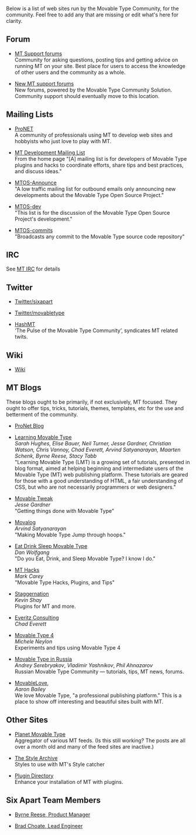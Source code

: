 Below is a list of web sites run by the Movable Type Community, for the community.  Feel free to add any that are missing or edit what's here for clarity.

== Forum ==

* [http://forums.sixapart.com/ MT Support forums]<br>Community for asking questions, posting tips and getting advice on running MT on your site.  Best place for users to access the knowledge of other users and the community as a whole.

* [http://forums.movabletype.org/ New MT support forums]<br />New forums, powered by the Movable Type Community Solution. Community support should eventually move to this location.

== Mailing Lists ==

* [http://www.sixapart.com/pronet/overview ProNET]<br>A community of professionals using MT to develop web sites and hobbyists who just love to play with MT.  

* [http://tech.groups.yahoo.com/group/mt-dev/ MT Development Mailing List]<br>From the home page "[A] mailing list is for developers of Movable Type plugins and hacks to coordinate efforts, share tips and best practices, and discuss ideas."

* [http://www.sixapart.com/mailman/listinfo/mtos-announce MTOS-Announce]<br>"A low traffic mailing list for outbound emails only announcing new developments about the Movable Type Open Source Project."

* [http://www.sixapart.com/mailman/listinfo/mtos-dev MTOS-dev]<br>"This list is for the discussion of the Movable Type Open Source Project's development."

* [http://www.sixapart.com/mailman/listinfo/mtos-commits MTOS-commits]<br />"Broadcasts any commit to the Movable Type source code repository"

== IRC ==

See [[MT IRC]] for details

== Twitter ==

* [http://twitter.com/sixapart Twitter/sixapart]

* [http://twitter.com/movabletype Twitter/movabletype]

* [http://plasticmind.com/hashmt/ HashMT]<br>‘The Pulse of the Movable Type Community’, syndicates MT related twits.

== Wiki ==

* [http://wiki.movabletype.org/Main_Page Wiki]

== MT Blogs==

These blogs ought to be primarily, if not exclusively, MT focused.  They ought to offer tips, tricks, tutorials, themes, templates, etc for the use and betterment of the community.  

* [http://www.sixapart.com/pronet/weblog/ ProNet Blog]

* [http://www.learningmovabletype.com/ Learning Movable Type]<br>''Sarah Hughes, Elise Bauer, Neil Turner, Jesse Gardner, Christian Watson, Chris Vannoy, Chad Everett, Arvind Satyanarayan, Maarten Schenk, Byrne Reese, Stacy Tabb''<br>"Learning Movable Type (LMT) is a growing set of tutorials, presented in blog format, aimed at helping beginning and intermediate users of the Movable Type (MT) web publishing platform. These tutorials are geared for those with a good understanding of HTML, a fair understanding of CSS, but who are not necessarily programmers or web designers."

* [http://www.movabletweak.com/ Movable Tweak]<br>''Jesse Gardner''<br>"Getting things done with Movable Type"

* [http://www.movalog.com/ Movalog]<br>''Arvind Satyanarayan''<br>"Making Movable Type Jump through hoops."

* [http://www.eatdrinksleepmovabletype.com/ Eat Drink Sleep Movable Type]<br>''Dan Wolfgang''<br>"Do you Eat, Drink, and Sleep Movable Type?  I know I do."

* [http://mt-hacks.com/ MT Hacks]<br>''Mark Carey''<br>"Movable Type Hacks, Plugins, and Tips"

* [http://www.staggernation.com/mtplugins/ Staggernation]<br>''Kevin Shay''<br>Plugins for MT and more.

* [http://everitz.com/ Everitz Consulting]<br>''Chad Everett''

* [http://www.movabletype4.eu/ Movable Type 4]<br>''Michele Neylon''<br>Experiments and tips using Movable Type 4

* [http://movable-type.ru/ Movable Type in Russia]<br>''Andrey Serebryakov'', ''Vladimir Yashnikov'', ''Phil Ahnazarov''<br>Russian Movable Type Community — tutorials, tips, MT news, forums.

* [http://movablelove.com/ MovableLove],<br>''Aaron Bailey''<br>We love Movable Type, "a professional publishing platform." This is a place to show off interesting and beautiful sites built with MT.

== Other Sites ==

* [http://planet.movalog.com/ Planet Movable Type]<br>Aggregator of various MT feeds. (Is this still working?  The posts are all over a month old and many of the feed sites are inactive.)

* [http://www.thestylearchive.com/ The Style Archive]<br>Styles to use with MT's Style catcher

* [http://plugins.movabletype.org/ Plugin Directory]<br>Enhance your installation of MT with plugins.

== Six Apart Team Members ==

* [http://www.majordojo.com/ Byrne Reese, Product Manager]

* [http://www.bradchoate.com/ Brad Choate, Lead Engineer]